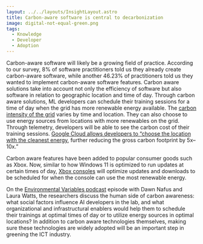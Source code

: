 ```yaml
---
layout: ../../layouts/InsightLayout.astro
title: Carbon-aware software is central to decarbonization
image: digital-not-equal-green.png
tags:
  - Knowledge
  - Developer
  - Adoption
---
```


Carbon-aware software will likely be a growing field of practice. According to our survey, 8% of software practitioners told us they already create carbon-aware software, while another 46.23% of practitioners told us they wanted to implement carbon-aware software features. Carbon aware solutions take into account not only the efficiency of software but also software in relation to geographic location and time of day. Through carbon aware solutions, ML developers can schedule their training sessions for a time of day when the grid has more renewable energy available. The [carbon intensity of the grid](https://blog.allenai.org/measuring-and-mitigating-ai-carbon-intensity-8624bc805c1a) varies by time and location. They can also choose to use energy sources from locations with more renewables on the grid. Through telemetry, developers will be able to see the carbon cost of their training sessions. [Google Cloud allows developers to “choose the location with the cleanest energy](https://ai.googleblog.com/2022/02/good-news-about-carbon-footprint-of.html), further reducing the gross carbon footprint by 5x–10x.”

Carbon aware features have been added to popular consumer goods such as Xbox. Now, similar to how Windows 11 is optimized to run updates at certain times of day, [Xbox consoles](https://news.xbox.com/en-us/2023/01/11/xbox-carbon-aware-console-sustainability/) will optimize updates and downloads to be scheduled for when the console can use the most renewable energy.

On the [Environmental Variables podcast](https://podcasts.apple.com/us/podcast/community-clouds-and-energy-islands-with-dawn-nafus/id1618265745?i=1000588769046) episode with Dawn Nafus and Laura Watts, the researchers discuss the human side of carbon awareness: what social factors influence AI developers in the lab, and what organizational and infrastructural enablers would help them to schedule their trainings at optimal times of day or to utilize energy sources in optimal locations? In addition to carbon aware technologies themselves, making sure these technologies are widely adopted will be an important step in greening the ICT industry.
